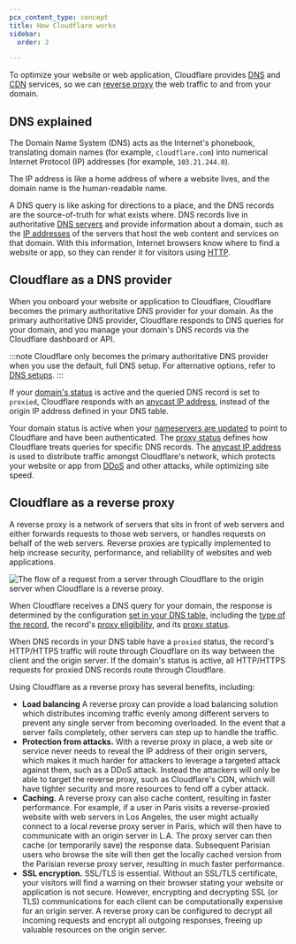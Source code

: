 ```yaml
---
pcx_content_type: concept
title: How Cloudflare works
sidebar:
  order: 2

---
```



To optimize your website or web application, Cloudflare provides [DNS](https://www.cloudflare.com/learning/dns/what-is-dns/) and [CDN](https://www.cloudflare.com/learning/cdn/what-is-a-cdn/) services, so we can [reverse proxy](https://www.cloudflare.com/learning/cdn/glossary/reverse-proxy/) the web traffic to and from your domain.

<Stream id="89f8aaf01e4cadd0c777eded7ef4cca2" title="Onboard your domain to Cloudflare" thumbnail="2s" />

## DNS explained

The Domain Name System (DNS) acts as the Internet's phonebook, translating domain names (for example, `cloudflare.com`) into numerical Internet Protocol (IP) addresses (for example, `103.21.244.0`).

The IP address is like a home address of where a website lives, and the domain name is the human-readable name.

A DNS query is like asking for directions to a place, and the DNS records are the source-of-truth for what exists where. DNS records live in authoritative [DNS servers](https://www.cloudflare.com/learning/dns/dns-server-types/) and provide information about a domain, such as the [IP addresses](https://www.cloudflare.com/learning/dns/glossary/what-is-my-ip-address/) of the servers that host the web content and services on that domain. With this information, Internet browsers know where to find a website or app, so they can render it for visitors using [HTTP](https://www.cloudflare.com/learning/ddos/glossary/hypertext-transfer-protocol-http/).

## Cloudflare as a DNS provider

When you onboard your website or application to Cloudflare, Cloudflare becomes the primary authoritative DNS provider for your domain. As the primary authoritative DNS provider, Cloudflare responds to DNS queries for your domain, and you manage your domain's DNS records via the Cloudflare dashboard or API.

:::note
Cloudflare only becomes the primary authoritative DNS provider when you use the default, full DNS setup. For alternative options, refer to [DNS setups](/dns/zone-setups/).
:::

If your [domain's status](/dns/zone-setups/reference/domain-status/) is active and the queried DNS record is set to `proxied`, Cloudflare responds with an [anycast IP address](/fundamentals/concepts/cloudflare-ip-addresses/), instead of the origin IP address defined in your DNS table.

Your domain status is active when your [nameservers are updated](/dns/nameservers/update-nameservers/) to point to Cloudflare and have been authenticated. The [proxy status](/dns/proxy-status/) defines how Cloudflare treats queries for specific DNS records. The [anycast IP address](/fundamentals/concepts/cloudflare-ip-addresses/) is used to distribute traffic amongst Cloudflare's network, which protects your website or app from [DDoS](https://www.cloudflare.com/learning/ddos/what-is-a-ddos-attack/) and other attacks, while optimizing site speed.

## Cloudflare as a reverse proxy

A reverse proxy is a network of servers that sits in front of web servers and either forwards requests to those web servers, or handles requests on behalf of the web servers. Reverse proxies are typically implemented to help increase security, performance, and reliability of websites and web applications.

![The flow of a request from a server through Cloudflare to the origin server when Cloudflare is a reverse proxy.](~/assets/images/fundamentals/reverse-proxy.png)

When Cloudflare receives a DNS query for your domain, the response is determined by the configuration [set in your DNS table](/dns/manage-dns-records/how-to/create-dns-records/), including the [type of the record](/dns/manage-dns-records/reference/dns-record-types/), the record's [proxy eligibility](/dns/proxy-status/limitations/#proxy-eligibility), and its [proxy status](/dns/proxy-status/#proxied-records).

When DNS records in your DNS table have a `proxied` status, the record's HTTP/HTTPS traffic will route through Cloudflare on its way between the client and the origin server. If the domain's status is active, all HTTP/HTTPS requests for proxied DNS records route through Cloudflare.

Using Cloudflare as a reverse proxy has several benefits, including:

- **Load balancing** A reverse proxy can provide a load balancing solution which distributes incoming traffic evenly among different servers to prevent any single server from becoming overloaded. In the event that a server fails completely, other servers can step up to handle the traffic.
- **Protection from attacks.** With a reverse proxy in place, a web site or service never needs to reveal the IP address of their origin servers, which makes it much harder for attackers to leverage a targeted attack against them, such as a DDoS attack. Instead the attackers will only be able to target the reverse proxy, such as Cloudflare's CDN, which will have tighter security and more resources to fend off a cyber attack.
- **Caching.** A reverse proxy can also cache content, resulting in faster performance. For example, if a user in Paris visits a reverse-proxied website with web servers in Los Angeles, the user might actually connect to a local reverse proxy server in Paris, which will then have to communicate with an origin server in L.A. The proxy server can then cache (or temporarily save) the response data. Subsequent Parisian users who browse the site will then get the locally cached version from the Parisian reverse proxy server, resulting in much faster performance.
- **SSL encryption.** SSL/TLS is essential. Without an SSL/TLS certificate, your visitors will find a warning on their browser stating your website or application is not secure. However, encrypting and decrypting SSL (or TLS) communications for each client can be computationally expensive for an origin server. A reverse proxy can be configured to decrypt all incoming requests and encrypt all outgoing responses, freeing up valuable resources on the origin server.
